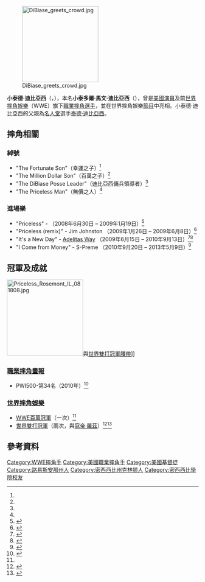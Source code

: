 {{Infobox Pro Wrestler
| name=小泰德·迪比亞西
| image=Ted-DiBiase-Jr-T4.jpg
| img_capt=小泰德·迪比亞西（2011年）
| names = Ted DiBiase<br />'''Ted DiBiase Jr.'''<ref name="OWOW"/>
| birthname = 小泰多爾·馬文·迪比亞西<ref name="OWOW">{{cite web|url=http://www.onlineworldofwrestling.com/profiles/t/ted-dibiase-jr.html|title=Ted DiBiase Jr Profile|accessdate=May 2, 2008|publisher=Online World of Wrestling|archive-date=2012-06-23|archive-url=https://web.archive.org/web/20120623210727/http://www.onlineworldofwrestling.com/profiles/t/ted-dibiase-jr.html|dead-url=no}}</ref><ref name="arrestrecord"/>
| height={{height|ft=6|in=3}}<ref name="WWE-Bio">{{cite web|url=http://www.wwe.com/superstars/smackdown/teddibiase/|title=Bio|accessdate=January 8, 2012|publisher=[[WWE|WWE]]|archive-date=2012-02-19|archive-url=https://web.archive.org/web/20120219195454/http://www.wwe.com/superstars/smackdown/teddibiase|dead-url=no}}</ref>
| weight={{convert|225|lb|kg|abbr=on}}<ref name="WWE-Bio"/>
| birth_date={{birth date and age|mf=yes|1982|11|8}}<ref name="arrestrecord">{{cite web|url=http://www.hcso.tampa.fl.us/PublicInquiry/ArrestInquiry/ViewArrest?id=08010243&k1=8cc567e7013465a&k2=MTY1NDM0Mjg2MQ%3d%3d |title=Individual's Charge Report |accessdate=February 17, 2008 |publisher=Hillsborough County Sheriff's Office |archiveurl=https://web.archive.org/web/20080702181745/http://www.hcso.tampa.fl.us/pub/default.asp?%2FOnline%2Fqdisp%2Fbn=08010243 |archivedate=2008-07-02|deadurl=yes }}</ref>
| birth_place={{USA}}[[路易西安納州|路易西安納州]][[東巴頓魯治郡_(路易西安納州)|東巴頓魯治郡]][[巴頓魯治_(路易西安納州)|巴頓魯治]]<ref name="TG">{{cite web|url=http://tiftongazette.com/sports/x546401198/DiBiase-living-out-his-dream?start:int=15|title=DiBiase living out his dream|last=Carter|first=Steve|accessdate=February 21, 2010|work={{link-en|蒂夫頓公報|The Tifton Gazette|The Tifton Gazette}}|archive-date=2013-02-08|archive-url=https://archive.is/20130208203219/http://tiftongazette.com/sports/x546401198/DiBiase-living-out-his-dream?start:int=15|dead-url=yes}}</ref> 
| death_date=
| death_place=
| resides={{USA}}[[佛羅里達州|佛羅里達州]][[希爾斯波羅縣_(佛羅里達州)|希爾斯波羅縣]][[坦帕_(佛羅里達州)|坦帕]]<ref name="arrestrecord"/>
| billed={{USA}}[[密西西比州|密西西比州]][[麥迪遜縣_(密西西比州)|麥迪遜縣]]{{link-en|麥迪遜市 (密西西比州)|Madison, Mississippi|麥迪遜市}}<ref name="WWE-Bio"/>
| trainer=Chris Youngblood<ref name="slam-Mike">{{cite web|url=http://slam.canoe.ca/Slam/Wrestling/2009/05/21/9522671.html|title=The struggle of the oldest DiBiase son – Mike|date=May 21, 2009|last=Van Der Griend|first=Blaine|accessdate=June 22, 2009|work=Slam! Sports|publisher={{link-en|Canoe.ca|Canadian Online Explorer}}|archive-date=2013-01-01|archive-url=https://archive.today/20130101042438/http://slam.canoe.ca/Slam/Wrestling/2009/05/21/9522671.html}}</ref><br />Harley Race's Wrestling Academy<ref name="wlw3">{{cite web|url=http://www.harleyrace.com/wlw/proftedjr.htm |title=WLW Profile: Ted DiBiase Jr |accessdate=October 7, 2007 |publisher=harleyrace.com |archiveurl=https://web.archive.org/web/20071005004907/http://www.harleyrace.com/wlw/proftedjr.htm |archivedate=2007-10-05|deadurl=yes }}</ref>
| debut=2006年<ref name="wlw2">{{cite web|url=http://www.harleyrace.com/wlw/dibiasedebut.htm |archiveurl=https://web.archive.org/web/20080210030318/http://www.harleyrace.com/wlw/dibiasedebut.htm |archivedate=2008-02-10|title=DiBiase Boys debut |accessdate=October 7, 2007 |publisher=harleyrace.com |deadurl=yes }}</ref>
| retired=
| spouse=
}}

[[File:DiBiase_greets_crowd.jpg|200px]]

'''小泰德·迪比亞西'''（{{lang-en|Ted DiBiase, Jr.}}，{{bd|1982年|11月8日}}），本名'''小泰多爾·馬文·迪比亞西'''（{{lang-en|Theodore Marvin DiBiase, Jr.}}），曾是[[美國|美國]][[演員|演員]]及前[[世界摔角娛樂|世界摔角娛樂]]（WWE）旗下[[職業摔角|職業摔角]][[選手|選手]]，並在世界摔角娛樂[[節目|節目]]中亮相。小泰德·迪比亞西的父親為[[世界摔角娛樂名人堂|名人堂]]選手[[泰德·迪比亞西|泰德·迪比亞西]]。

==摔角相關==
===綽號===
*"The Fortunate Son"（幸運之子）<ref name="WWE-Bio"/>
*"The Million Dollar Son"（百萬之子）<ref name="WWE-Bio"/>
*"The DiBiase Posse Leader"（迪比亞西傭兵領導者）<ref name="WWE-Bio"/>
*"The Priceless Man"（無價之人）<ref name="WWE-Bio"/>
===進場樂===
*"Priceless" - {{link-en|吉姆·約翰斯頓|Jim Johnston (composer)|Jim Johnston}} （2008年6月30日 – 2009年1月19日）<ref name="BMI">{{cite web|url=http://repertoire.bmi.com/title.asp?blnWriter=True&blnPublisher=True&blnArtist=True&keyID=10004844&ShowNbr=0&ShowSeqNbr=0&querytype=WorkID|title=BMI – Repertoire Search|accessdate=November 29, 2008|publisher=[[廣播音樂公司|Broadcast Music Incorporated]]}}{{dead link|date=2017年12月 |bot=InternetArchiveBot |fix-attempted=yes }}</ref>
*"Priceless (remix)" - Jim Johnston （2009年1月26日 – 2009年6月8日）<ref>{{cite web|url=http://www.wwe.com/subscriptions/wwetunes/3242484/musicvol9|title='Voices: WWE The Music, Vol. 9' available now|date=January 27, 2009|accessdate=July 18, 2009|publisher=[[WWE|WWE]]|archive-date=2012-12-25|archive-url=https://web.archive.org/web/20121225064222/http://www.wwe.com/subscriptions/wwetunes/3242484/musicvol9|dead-url=no}}</ref>
*"It's a New Day" - [[Adelitas_Way|Adelitas Way]] （2009年6月15日 – 2010年9月13日）<ref>{{cite web |url=http://www.miamiherald.com/sports/wrestling/story/1069221.html |title=Adelitas Way, WWE becoming Invincible |last=Fishman |first=Scott |date=May 28, 2009 |work=[[邁阿密先鋒報|The Miami Herald]] |accessdate=June 17, 2009 |archiveurl=https://www.webcitation.org/5hb0eNT2q?url=http://www.miamiherald.com/sports/wrestling/story/1069221.html |archivedate=2009-06-17 |deadurl=yes }}</ref><ref>{{cite web|url=http://repertoire.bmi.com/title.asp?blnWriter=True&blnPublisher=True&blnArtist=True&keyID=10700987&ShowNbr=0&ShowSeqNbr=0&querytype=WorkID|title=It's a New Day (Legal Title)|accessdate=October 17, 2009|publisher=[[廣播音樂公司|Broadcast Music Incorporated]]}}{{dead link|date=2017年12月 |bot=InternetArchiveBot |fix-attempted=yes }}</ref>
*"I Come from Money" - S-Preme （2010年9月20日 – 2013年5月9日）<ref>{{cite web|url=http://itunes.apple.com/us/album/wwe-i-come-from-money-ted/id408064742|title=WWE: I Come from Money (Ted DiBiase) [feat. S-Preme]|accessdate=December 7, 2010|publisher=[[Apple_Inc.|Apple Inc.]]|archive-date=2016-03-05|archive-url=https://web.archive.org/web/20160305221235/https://itunes.apple.com/us/album/wwe-i-come-from-money-ted/id408064742|dead-url=no}}</ref>

==冠軍及成就==
[[File:Priceless_Rosemont_IL_081808.jpg|200px]]與[[世界雙打冠軍_(WWE)|世界雙打冠軍腰帶]]]]
===[[職業摔角畫報|職業摔角畫報]]===
*PWI500-第34名（2010年）<ref>{{cite web|url=http://prowrestlingillustrated.blogspot.com/2010/07/pwi-500-1-100.html|title="PWI 500": 1–100|date=July 30, 2010|accessdate=July 31, 2010|work=[[職業摔角畫報|Pro Wrestling Illustrated]]|archive-date=2016-03-04|archive-url=https://web.archive.org/web/20160304084426/http://prowrestlingillustrated.blogspot.com/2010/07/pwi-500-1-100.html|dead-url=no}}</ref>
===[[世界摔角娛樂|世界摔角娛樂]]===
*[[WWE百萬冠軍|WWE百萬冠軍]]（一次）<ref name="WWE-Bio"/>
*[[世界雙打冠軍_(WWE)|世界雙打冠軍]]（兩次，與[[寇帝·羅茲|寇帝·羅茲]]）<ref name="world tag1">{{cite web|url=http://www.wwe.com/inside/titlehistory/worldtagteam/0908200711 |title=History of the World Tag Team Championship: Ted DiBiase & Cody Rhodes |date=June 29, 2008 |accessdate=July 22, 2008 |publisher=[[WWE|WWE]] |deadurl=yes |archiveurl=https://web.archive.org/web/20080703113305/http://www.wwe.com/inside/titlehistory/worldtagteam/0908200711 |archivedate=2008-07-03}}</ref><ref name="world tag2">{{cite web|url=http://www.wwe.com/inside/titlehistory/worldtagteam/090820071111 |title=History of the World Tag Team Championship: Ted DiBiase & Cody Rhodes (2) |date=August 11, 2008 |accessdate=August 13, 2008 |publisher=[[WWE|WWE]] |deadurl=yes |archiveurl=https://web.archive.org/web/20080815054010/http://www.wwe.com/inside/titlehistory/worldtagteam/090820071111 |archivedate=2008-08-15}}</ref>

==參考資料==
{{Reflist}}

{{DEFAULTSORT:DiBiase Jr., Ted}}
[[Category:WWE摔角手|Category:WWE摔角手]]
[[Category:美國職業摔角手|Category:美國職業摔角手]]
[[Category:美國基督徒|Category:美國基督徒]]
[[Category:路易斯安那州人|Category:路易斯安那州人]]
[[Category:密西西比州克林顿人|Category:密西西比州克林顿人]]
[[Category:密西西比學院校友|Category:密西西比學院校友]]